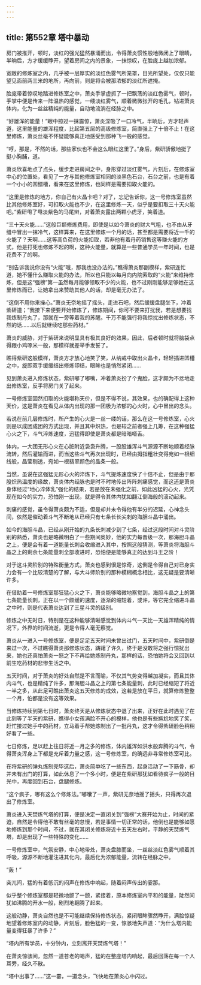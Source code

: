 ```yaml
---
---
---
```

title: 第552章 塔中暴动
---



房门被推开，顿时，淡红的强光猛然暴涌而出，令得萧炎惯性般地微闭上了眼睛，半晌后，方才缓缓睁开，望着房间之内的景象，一抹惊叹，在脸庞上越加浓郁。

宽敞的修炼室之内，几乎被一层厚实的淡红色雾气所笼罩，目光所望处，仅仅只能望见面前两三米的地所，再向前，则是将会被那浓郁的淡红所遮掩。

脸庞带着惊叹地踏进修炼室之中，萧炎手掌虚抓了一把飘荡的淡红色雾气，顿时，手掌中便是传来一阵温热的感觉，一缕淡红雾气，顺着微微张开的毛孔，钻进萧炎体内，化为一丝丝精纯的能量，自动地流淌在经脉之中。

“好雄浑的能量！”眼中掠过一抹震惊，萧炎深吸了一口冷气，半晌后，方才轻声道，这里能量的雄浑程度，比起第五层的高级修炼室，简直强上了十倍不止！在这里修炼，萧炎丝毫不怀疑能够真正地感受到那种飞一般的感觉。

“哼，那是，不然的话，那些家伙也不会这么眼红这里了。”身后，紫研骄傲地挺了挺小胸脯，道。

萧炎欣喜地点了点头，缓步走进房间之中，身形穿过淡红雾气，片刻后，在修炼室中心的位置处，看见了一方与其他修炼室相同的淡黑色石台，石台之前，也是有着一个小小的凹醋槽，看来在这里修炼，也同样是需要扣取火能的。

“这里是修炼的地方，你自己有火晶卡吧？对了，忘记告诉你，这一号修炼室虽然比其他修炼室好，可扣取火能也不少，在这里修炼一天，似乎是要扣取三十天火能吧。”紫研甩了甩淡紫色的马尾辫，对着萧炎露出两颗小虎牙，笑着道。

“三十天火能……”这般巨额修炼费用，即使是以如今萧炎的财大气粗，也不由从牙缝中冒出一抹冷气，这样算来，在这里修炼一个月的话，甚至都是需要将近一千的火能了？天啊……这等高负荷的火能扣取，若非他有着丹药销售这等赚火能的方式，他是打死也修炼不起的啊，这种火能量，就算是一些普通学员一年时间，也是花费不了的啊。

“别告诉我说你没有“火能”哦，那我也没办法的。”瞧得萧炎那副模样，紫研连忙道，她不懂什么赚取火能的办法，所以也只能以每月向内院索取的“火能”来维持修炼，但是这“强榜”第一虽然每月能够领取不少的火能，也不过刚刚能够足够她在这里修炼而已，让她拿出来赞助其他人的话，却是毫无办法了。

“这倒不用你来操心。”萧炎无奈地摇了摇头，走进石吧，然后缓缓盘腿坐下，冲着紫研道；“我接下来便要开始修炼了，修炼期间，你可不要来打扰我，若是想要找我炼制丹丸了，那就在一旁等着我的苏醒。千万不能强行将我惊扰出修炼状态，不然的话……以后就继续吃那些药材。”

萧炎的威胁，对于紫研来说明显具有极其良好的效果，因此，后者顿时就将脑袋点得跟小鸡啄米一般，那模样就差举手发誓了。

瞧得紫研这般模样，萧炎方才放心地笑了笑，从纳戒中取出火晶卡，轻轻插进凹槽之中，旋即双手缓缓结出修炼印结，眼眸也是悄然紧闭……

见到萧炎进入修炼状态，紫研嘟了嘟嘴，冲着萧炎扮了个鬼脸，这才颇为不忿地走出修炼室，反手将房门关了起来。

一号修炼室固然扣取的火能堪称天价，但是不得不说，其效果，也的确配得上这种天价，这是萧炎在看见从体内出现的那一团极为浓郁的心火时，心中冒出的念头。

若说在前几层修炼时，所产生的心火是一丝一缕的话，那么在这一号修炼室，心火则是以成团成团的方式出现，并且其中炽热，也是较之前者强上几筹，在这种强猛心火之下，斗气淬炼速度，迅猛得即使是萧炎都是暗暗咂舌。

体内，一大团无形心火在心脏附近袅袅升腾，一股股雄浑斗气源源不断地顺着经脉流转，然后灌输而进，而当这些斗气再次出现时，已经由拇指粗壮变得宛如一根细线般，晶莹剔透，宛如一根翡翠颜色的晶条一般。

当然，虽说在这强猛无形心火的淬炼下，斗气提炼速度快了十倍不止，但是由于那股炽热温度的缘故，萧炎体内经脉也是时不时地传出阵阵刺痛感觉，而这还是萧炎身体经过“地心淬体乳”强化的结果，若是放在未强化之前，如此凶猛的心火，光凭现在如今的实力，恐怕刚一出现，就是得令其体内犹如翻江倒海般的滚动起来。

刺痛的感觉，虽令得萧炎颇为不适，但是却并未令得他有半分的迟延，心神念头间，依然是催动着斗气不断地从已经只有七条长长尖刺的海胆斗晶中涌出。

如今的海胆斗晶，已经从刚开始的九条长刺减少到了七条，经过这段时间对斗灵阶别的熟悉，萧炎也是略微明白了一些期间奥妙，他的实力每晋级一次，那海胆斗晶之上，便是会有着一道能量长刺会收缩进入其中，按照这般猜测，等萧炎将海胆斗晶之上的剩余七条能量刺全部收进时，恐怕便是能够真正的达到斗王之阶！

对于这斗灵阶别的特殊衡量方式，萧炎也感到很是惊奇，这倒是令得自己对已身实力会有一个比较清楚的了解，与大斗师阶别的那种模糊概念相比，这无疑是要清晰许多。

在借助着一号修炼室那狂猛心火之下，萧炎能够略微地察觉到，海胆斗晶之上的第七条能量长刺，正在以一个颇缓的速度，逐渐的缩短着，或许，等它完全缩进斗晶之中时，则是代表萧炎达到了三星斗灵的级别。

修炼之中无时日，特别是在这种能够清晰感觉到体内斗气一天比一天雄浑精纯的情况下，外界的时间流逝，更是令得人毫无察觉。

萧炎从一进入一号修炼室，便是足足五天时间未曾出过门，五天时间中，紫研倒是来过一次，不过瞧得萧炎那修炼状态，踌躇了许久，终于是没敢将之强行惊扰出来，她也还真怕萧炎一怒之下不再给她炼制丹丸，那样的话，恐怕她将会又回到以前生吃药材的悲惨生活之中。

五天时间，对于萧炎的好处自然是不言而喻，不仅其气势变得越加凝实，而且其体内斗气，也是精纯了许多，那海胆斗晶之上的第七条能量刺，此时已经缩短了将近一半之多，从此足可瞧出萧炎这五天修炼的成效，这若是放在平日，就算修炼整整一个月，怕都是没有这等效果。

当修炼持续到第七日时，萧炎终天是从修炼状态中退了出来，正好在此时遇见了在此刻等了半天的紫研，瞧得小女孩满脸不开心的模样，他也是有些尴尬地笑了笑，赶忙接过她手中的药材，立马着手帮她炼制出了一批丹丸，这才令得紫研脸色稍稍好看了一些。

七日修炼，足以赶上往日将近一月之多的修炼，体内雄浑如洪水般奔腾的斗气，令得萧炎浑身上下都是充斥着力量之感，这一号修炼室，的确远非寻常修炼室可比。

在将紫研的弹丸炼制完毕这后，萧炎简单吃了一些东西，起身活动了一下筋骨，却并未有出门的打算，如此休息了一个多小时，便是在紫研那犹如看待疯子一般的目光中，再度回到石台，盘腿修炼。

“这个疯子，哪有这么个修炼法。”嘟囔了一声，紫研无奈地摇了摇头，只得再次退出了修炼室。

萧炎进入天焚炼气塔的打算，便是决定一直闭关到“强榜”大赛开始为止，时间的紧迫，自然是令得他不敢有丝毫的怠慢，若是事情一切正常的话，他倒也是能够如愿地修炼到那个时间，不过，就在其闭关修炼将近十五天左右时，平静的天焚炼气塔，却是出现了一些特殊的变化……

一号修炼室中，气氛安静，中心地带处，萧炎盘膝而坐，一丝丝淡红色雾气顺着其呼吸，源源不断地灌注进其化内，最后化为浓郁能量，流转在经脉之中。

“轰！”

突兀间，猛的有着低沉的闷声在修炼中响起，随着闷声传出的霎那。

似乎整个修炼室都是轻微地颤了一颤，紧接着，原本修炼室内平和的能量，陡然间犹如沸腾的开水一般，剧烈地翻腾了起来。

这般动静，萧炎自然也是不可能继续保持修炼状态，紧闭眼眸骤然睁开，满脸惊疑地望着修炼室内的动静，片刻后，脸色猛的一变，惊骇地失声道：“为什么塔内能量变得狂暴了许多？”

“塔内所有学员，十分钟内，立刻离开天焚炼气塔！”

在萧炎惊骇间，忽然一道苍老的喝声，猛的在整座塔内响起，最后回荡在每一个人耳旁，经久不散。

“塔中出事了……”这一霎，一道念头，飞快地在萧炎心中闪过。